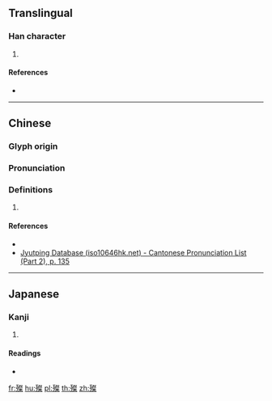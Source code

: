 {{character info/new}}
==Translingual==

===Han character===
{{Han char|rn=78|rad=歹|as=12|sn=16|four=|canj=MNYED|ids=⿰歹粲}}

# {{defn|Han|sort=歹12}}

====References====
* {{Han ref|kx=0583.240|dkj=16577|dj=0976.120|hdz=21394.120|uh=6BA9|ud=27561}}

----

==Chinese==
{{zh-forms}}

===Glyph origin===
{{Han etym}}

===Pronunciation===
{{zh-pron
|m=cuàn
|c=cyun3
|h=pfs=
|md=
|mn=
|w=
|mc=y
|oc=y
|cat=
}}

===Definitions===
{{zh-hanzi}}

# {{zh-only used in|殩孝}}

====References====
* {{R:twedu|C05879}}
*[http://www.iso10646hk.net/jp/document/download.jsp Jyutping Database (iso10646hk.net) - Cantonese Pronunciation List (Part 2), p. 135]

----

==Japanese==

===Kanji===
{{ja-kanji|grade=|rs=歹12}}

# {{defn|lang=ja|sort=歹12}}

====Readings====
* {{ja-readings|on=[[さん]] (san)|kun=}}

[[fr:殩]]
[[hu:殩]]
[[pl:殩]]
[[th:殩]]
[[zh:殩]]